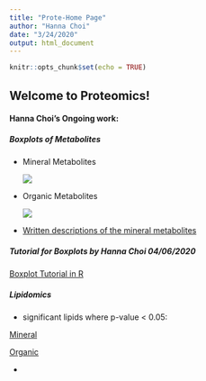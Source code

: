 ```yaml
---
title: "Prote-Home Page"
author: "Hanna Choi"
date: "3/24/2020"
output: html_document
---
```


```r
knitr::opts_chunk$set(echo = TRUE)
```

## Welcome to Proteomics!
   
  
#### Hanna Choi's Ongoing work:  

##### Boxplots of Metabolites

    
  * Mineral Metabolites
  
    ![](Metabolites_Boxplots/mm_plots.png)

  * Organic Metabolites
  
    ![](Metabolites_Boxplots/om_plots.png)
 
  * [Written descriptions of the mineral metabolites](Metabolites_Boxplots/write-up.html)

##### Tutorial for Boxplots by Hanna Choi 04/06/2020

  [Boxplot Tutorial in R](Metabolites_Boxplots/boxplot_tutorial.html)
      
      
##### Lipidomics

  * significant lipids where p-value < 0.05:
  
 [Mineral](Lipidomics/Mineral_Lipids.csv)
  
 [Organic](Lipidomics/Organic_Lipids.csv)
  
  * 
